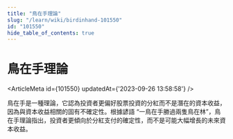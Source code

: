 ```yaml
---
title: "鳥在手理論"
slug: "/learn/wiki/birdinhand-101550"
id: "101550"
hide_table_of_contents: true
---
```



# 鳥在手理論

<ArticleMeta id={101550} updatedAt={'2023-09-26 13:58:58'} />
<div className='border-solid border-b border-t-0 my-4 border-[var(--ifm-color-gray-300)]' />

鳥在手是一種理論，它認為投資者更偏好股票投資的分紅而不是潛在的資本收益，因為與資本收益相關的固有不確定性。根據諺語 “一鳥在手勝過兩隻鳥在林”，鳥在手理論指出，投資者更傾向於分紅支付的確定性，而不是可能大幅增長的未來資本收益。
